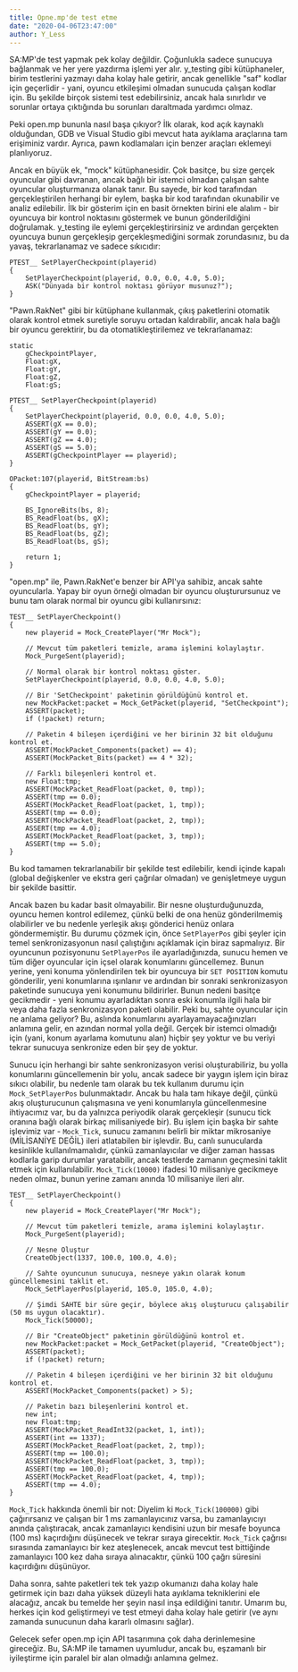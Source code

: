 ```yaml
---
title: Opne.mp'de test etme
date: "2020-04-06T23:47:00"
author: Y_Less
---
```


SA:MP'de test yapmak pek kolay değildir. Çoğunlukla sadece sunucuya bağlanmak ve her yere yazdırma işlemi yer alır. y_testing gibi kütüphaneler, birim testlerini yazmayı daha kolay hale getirir, ancak genellikle "saf" kodlar için geçerlidir - yani, oyuncu etkileşimi olmadan sunucuda çalışan kodlar için. Bu şekilde birçok sistemi test edebilirsiniz, ancak hala sınırlıdır ve sorunlar ortaya çıktığında bu sorunları daraltmada yardımcı olmaz.

Peki open.mp bununla nasıl başa çıkıyor? İlk olarak, kod açık kaynaklı olduğundan, GDB ve Visual Studio gibi mevcut hata ayıklama araçlarına tam erişiminiz vardır. Ayrıca, pawn kodlamaları için benzer araçları eklemeyi planlıyoruz.

Ancak en büyük ek, "mock" kütüphanesidir. Çok basitçe, bu size gerçek oyuncular gibi davranan, ancak bağlı bir istemci olmadan çalışan sahte oyuncular oluşturmanıza olanak tanır. Bu sayede, bir kod tarafından gerçekleştirilen herhangi bir eylem, başka bir kod tarafından okunabilir ve analiz edilebilir. İlk bir gösterim için en basit örnekten birini ele alalım - bir oyuncuya bir kontrol noktasını göstermek ve bunun gönderildiğini doğrulamak. y_testing ile eylemi gerçekleştirirsiniz ve ardından gerçekten oyuncuya bunun gerçekleşip gerçekleşmediğini sormak zorundasınız, bu da yavaş, tekrarlanamaz ve sadece sıkıcıdır:

```pawn
PTEST__ SetPlayerCheckpoint(playerid)
{
	SetPlayerCheckpoint(playerid, 0.0, 0.0, 4.0, 5.0);
	ASK("Dünyada bir kontrol noktası görüyor musunuz?");
}
```

"Pawn.RakNet" gibi bir kütüphane kullanmak, çıkış paketlerini otomatik olarak kontrol etmek suretiyle soruyu ortadan kaldırabilir, ancak hala bağlı bir oyuncu gerektirir, bu da otomatikleştirilemez ve tekrarlanamaz:

```pawn
static
	gCheckpointPlayer,
	Float:gX,
	Float:gY,
	Float:gZ,
	Float:gS;

PTEST__ SetPlayerCheckpoint(playerid)
{
	SetPlayerCheckpoint(playerid, 0.0, 0.0, 4.0, 5.0);
	ASSERT(gX == 0.0);
	ASSERT(gY == 0.0);
	ASSERT(gZ == 4.0);
	ASSERT(gS == 5.0);
	ASSERT(gCheckpointPlayer == playerid);
}

OPacket:107(playerid, BitStream:bs)
{
	gCheckpointPlayer = playerid;

	BS_IgnoreBits(bs, 8);
	BS_ReadFloat(bs, gX);
	BS_ReadFloat(bs, gY);
	BS_ReadFloat(bs, gZ);
	BS_ReadFloat(bs, gS);

	return 1;
}
```

"open.mp" ile, Pawn.RakNet'e benzer bir API'ya sahibiz, ancak sahte oyuncularla. Yapay bir oyun örneği olmadan bir oyuncu oluşturursunuz ve bunu tam olarak normal bir oyuncu gibi kullanırsınız:

```pawn
TEST__ SetPlayerCheckpoint()
{
	new playerid = Mock_CreatePlayer("Mr Mock");

	// Mevcut tüm paketleri temizle, arama işlemini kolaylaştır.
	Mock_PurgeSent(playerid);

	// Normal olarak bir kontrol noktası göster.
	SetPlayerCheckpoint(playerid, 0.0, 0.0, 4.0, 5.0);

	// Bir 'SetCheckpoint' paketinin görüldüğünü kontrol et.
	new MockPacket:packet = Mock_GetPacket(playerid, "SetCheckpoint");
	ASSERT(packet);
	if (!packet) return;

	// Paketin 4 bileşen içerdiğini ve her birinin 32 bit olduğunu kontrol et.
	ASSERT(MockPacket_Components(packet) == 4);
	ASSERT(MockPacket_Bits(packet) == 4 * 32);

	// Farklı bileşenleri kontrol et.
	new Float:tmp;
	ASSERT(MockPacket_ReadFloat(packet, 0, tmp));
	ASSERT(tmp == 0.0);
	ASSERT(MockPacket_ReadFloat(packet, 1, tmp));
	ASSERT(tmp == 0.0);
	ASSERT(MockPacket_ReadFloat(packet, 2, tmp));
	ASSERT(tmp == 4.0);
	ASSERT(MockPacket_ReadFloat(packet, 3, tmp));
	ASSERT(tmp == 5.0);
}
```

Bu kod tamamen tekrarlanabilir bir şekilde test edilebilir, kendi içinde kapalı (global değişkenler ve ekstra geri çağrılar olmadan) ve genişletmeye uygun bir şekilde basittir.

Ancak bazen bu kadar basit olmayabilir. Bir nesne oluşturduğunuzda, oyuncu hemen kontrol edilemez, çünkü belki de ona henüz gönderilmemiş olabilirler ve bu nedenle yerleşik akışı gönderici henüz onlara göndermemiştir. Bu durumu çözmek için, önce `SetPlayerPos` gibi şeyler için temel senkronizasyonun nasıl çalıştığını açıklamak için biraz sapmalıyız. Bir oyuncunun pozisyonunu `SetPlayerPos` ile ayarladığınızda, sunucu hemen ve tüm diğer oyuncular için içsel olarak konumlarını güncellemez. Bunun yerine, yeni konuma yönlendirilen tek bir oyuncuya bir `SET POSITION` komutu gönderilir, yeni konumlarına ışınlanır ve ardından bir sonraki senkronizasyon paketinde sunucuya yeni konumunu bildirirler. Bunun nedeni basitçe gecikmedir - yeni konumu ayarladıktan sonra eski konumla ilgili hala bir veya daha fazla senkronizasyon paketi olabilir. Peki bu, sahte oyuncular için ne anlama geliyor? Bu, aslında konumlarını ayarlayamayacağınızları anlamına gelir, en azından normal yolla değil. Gerçek bir istemci olmadığı için (yani, konum ayarlama komutunu alan) hiçbir şey yoktur ve bu veriyi tekrar sunucuya senkronize eden bir şey de yoktur.

Sunucu için herhangi bir sahte senkronizasyon verisi oluşturabiliriz, bu yolla konumlarını güncellemenin bir yolu, ancak sadece bir yaygın işlem için biraz sıkıcı olabilir, bu nedenle tam olarak bu tek kullanım durumu için `Mock_SetPlayerPos` bulunmaktadır. Ancak bu hala tam hikaye değil, çünkü akış oluşturucunun çalışmasına ve yeni konumlarıyla güncellenmesine ihtiyacımız var, bu da yalnızca periyodik olarak gerçekleşir (sunucu tick oranına bağlı olarak birkaç milisaniyede bir). Bu işlem için başka bir sahte işlevimiz var - `Mock_Tick`, sunucu zamanını belirli bir miktar mikrosaniye (MİLİSANİYE DEĞİL) ileri atlatabilen bir işlevdir. Bu, canlı sunucularda kesinlikle kullanılmamalıdır, çünkü zamanlayıcılar ve diğer zaman hassas kodlarla garip durumlar yaratabilir, ancak testlerde zamanın geçmesini taklit etmek için kullanılabilir. `Mock_Tick(10000)` ifadesi 10 milisaniye gecikmeye neden olmaz, bunun yerine zamanı anında 10 milisaniye ileri alır.

```pawn
TEST__ SetPlayerCheckpoint()
{
	new playerid = Mock_CreatePlayer("Mr Mock");

	// Mevcut tüm paketleri temizle, arama işlemini kolaylaştır.
	Mock_PurgeSent(playerid);

	// Nesne Oluştur
	CreateObject(1337, 100.0, 100.0, 4.0);

	// Sahte oyuncunun sunucuya, nesneye yakın olarak konum güncellemesini taklit et.
	Mock_SetPlayerPos(playerid, 105.0, 105.0, 4.0);

	// Şimdi SAHTE bir süre geçir, böylece akış oluşturucu çalışabilir (50 ms uygun olacaktır).
	Mock_Tick(50000);

	// Bir "CreateObject" paketinin görüldüğünü kontrol et.
	new MockPacket:packet = Mock_GetPacket(playerid, "CreateObject");
	ASSERT(packet);
	if (!packet) return;

	// Paketin 4 bileşen içerdiğini ve her birinin 32 bit olduğunu kontrol et.
	ASSERT(MockPacket_Components(packet) > 5);

	// Paketin bazı bileşenlerini kontrol et.
	new int;
	new Float:tmp;
	ASSERT(MockPacket_ReadInt32(packet, 1, int));
	ASSERT(int == 1337);
	ASSERT(MockPacket_ReadFloat(packet, 2, tmp));
	ASSERT(tmp == 100.0);
	ASSERT(MockPacket_ReadFloat(packet, 3, tmp));
	ASSERT(tmp == 100.0);
	ASSERT(MockPacket_ReadFloat(packet, 4, tmp));
	ASSERT(tmp == 4.0);
}
```

`Mock_Tick` hakkında önemli bir not: Diyelim ki `Mock_Tick(100000)` gibi çağırırsanız ve çalışan bir 1 ms zamanlayıcınız varsa, bu zamanlayıcıyı anında çalıştıracak, ancak zamanlayıcı kendisini uzun bir mesafe boyunca (100 ms) kaçırdığını düşünecek ve tekrar sıraya girecektir. `Mock_Tick` çağrısı sırasında zamanlayıcı bir kez ateşlenecek, ancak mevcut test bittiğinde zamanlayıcı 100 kez daha sıraya alınacaktır, çünkü 100 çağrı süresini kaçırdığını düşünüyor.

Daha sonra, sahte paketleri tek tek yazıp okumanızı daha kolay hale getirmek için bazı daha yüksek düzeyli hata ayıklama tekniklerini ele alacağız, ancak bu temelde her şeyin nasıl inşa edildiğini tanıtır. Umarım bu, herkes için kod geliştirmeyi ve test etmeyi daha kolay hale getirir (ve aynı zamanda sunucunun daha kararlı olmasını sağlar).

Gelecek sefer open.mp için API tasarımına çok daha derinlemesine gireceğiz. Bu, SA:MP ile tamamen uyumludur, ancak bu, eşzamanlı bir iyileştirme için paralel bir alan olmadığı anlamına gelmez.

